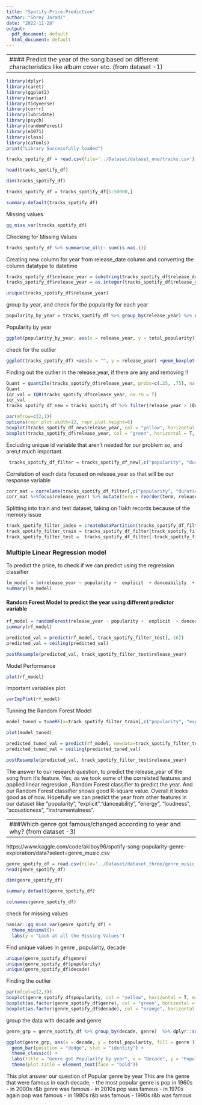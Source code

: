 ```yaml
---
title: "Spotify-Price-Prediction"
author: "Shrey Jaradi"
date: "2022-11-28"
output:
  pdf_document: default
  html_document: default
---
```

------------------------------------------------------------------------------------------------------------
#### Predict the year of the song based on different characteristics like album cover etc. (from dataset -1)
------------------------------------------------------------------------------------------------------------

```r
library(dplyr)
library(caret)
library(ggplot2)
library(naniar)
library(tidyverse)
library(corrr)
library(lubridate)
library(psych)
library(randomForest)
library(e1071)
library(class)
library(caTools)
print("Library Successfully loaded")
```

```r
tracks_spotify_df = read.csv(file='../Dataset/dataset_one/tracks.csv')
```

```r
head(tracks_spotify_df)
```

```r
dim(tracks_spotify_df)
```


```r
tracks_spotify_df = tracks_spotify_df[1:50000,]
```


```r
summary.default(tracks_spotify_df)
```

Missing values
```r
gg_miss_var(tracks_spotify_df)
```

Checking for Missing Values

```r
tracks_spotify_df %>% summarise_all(~ sum(is.na(.)))
```


Creating new column for year from release_date column and converting the column datatype to datetime
```r
tracks_spotify_df$release_year = substring(tracks_spotify_df$release_date,1,4)
tracks_spotify_df$release_year = as.integer(tracks_spotify_df$release_year)
```

```r
unique(tracks_spotify_df$release_year)
```

group by year, and check for the popularity for each year
```r
popularity_by_year = tracks_spotify_df %>% group_by(release_year) %>% dplyr::summarize(total_popularity=sum(popularity))
```


Popularity by year 
```r
ggplot(popularity_by_year, aes(x = release_year, y = total_popularity)) + geom_bar(position = "dodge", stat="identity", fill="lightblue", color="black") 
```


check for the outlier 
```r
ggplot(tracks_spotify_df) +aes(x = "", y = release_year) +geom_boxplot(fill = "#0c4c8a") + theme_minimal()
```


Finding out the outlier in the release_year, if there are any and removing !! 
```r
Quant = quantile(tracks_spotify_df$release_year, probs=c(.25, .75), na.rm = T)
Quant
iqr_val = IQR(tracks_spotify_df$release_year, na.rm = T)
iqr_val
tracks_spotify_df_new = tracks_spotify_df %>% filter(release_year > (Quant[1] - 0.5*iqr_val) & release_year < (Quant[2] + 0.5*iqr_val))
```

```r
par(mfrow=c(2,1))
options(repr.plot.width=12, repr.plot.height=6)
boxplot(tracks_spotify_df_new$release_year, col = "yellow", horizontal = T, main = "After Removing Outliers - Price")
boxplot(tracks_spotify_df$release_year, col = "green", horizontal = T, main = "Before Removing Outliers Price")
```


Excluding unique id variable that aren't needed for our problem so, and aren;t much important.
```r
 tracks_spotify_df_filter = tracks_spotify_df_new[,c("popularity", "duration_ms","explicit", "danceability" , "energy", "key", "loudness" ,"mode", "speechiness" , "acousticness" , "instrumentalness" ,"liveness" , "valence" ,"tempo" , "time_signature","release_year")]
```


Correlation of each data focused on release_year as that will be our response variable
```r
corr_mat = correlate(tracks_spotify_df_filter[,c("popularity", "duration_ms","explicit", "danceability" , "energy", "key", "loudness" ,"mode", "speechiness" , "acousticness" , "instrumentalness" ,"liveness" , "valence" ,"tempo" , "time_signature","release_year")])
corr_mat %>%focus(release_year) %>% mutate(term = reorder(term, release_year)) %>% ggplot(aes(term,release_year )) + geom_col() + coord_flip() + theme_bw()
```

Splitting into train and test dataset, taking on 1lakh records because of the memory issue
```r
track_spotify_filter_index = createDataPartition(tracks_spotify_df_filter$release_year, p=.70, list=FALSE)
track_spotify_filter_train = tracks_spotify_df_filter[track_spotify_filter_index,]
track_spotify_filter_test =  tracks_spotify_df_filter[-track_spotify_filter_index,]
```



### Multiple Linear Regression model 
To predict the price, to check if we can predict using the regression classifier 
```r
lm_model = lm(release_year ~ popularity +  explicit  + danceability  + energy + loudness  + acousticness + instrumentalness, data=track_spotify_filter_train)
summary(lm_model)
```


#### Random Forest Model to predict the year using different predictor variable
```r
rf_model = randomForest(release_year ~ popularity +  explicit  + danceability  + energy + loudness  + acousticness + instrumentalness, data=track_spotify_filter_train)
summary(rf_model)
```


```r
predicted_val = predict(rf_model, track_spotify_filter_test[,-16])
predicted_val = ceiling(predicted_val)
```


```r
postResample(predicted_val, track_spotify_filter_test$release_year)
```

Model Performance 
```r
plot(rf_model)
```
Important variables plot 
```r
varImpPlot(rf_model)
```

Tunning the Random Forest Model 
```r
model_tuned = tuneRF(x=track_spotify_filter_train[,c("popularity", "explicit","danceability", "energy", "loudness", "acousticness",  "instrumentalness")],  y=track_spotify_filter_train$release_year,ntreeTry=500,mtryStart=4, stepFactor=1.5,improve=0.01,trace=FALSE)
```


```r
plot(model_tuned)
```

```r
predicted_tuned_val = predict(rf_model, newdata=track_spotify_filter_test[,-16])
predicted_tuned_val = ceiling(predicted_tuned_val)
```


```r
postResample(predicted_val, track_spotify_filter_test$release_year)
```

The answer to our research question, to predict the release_year of the song from it's feature. Yes, as we took some of the correlated features and applied linear regression , Random Forest classifier to predict the year. And our Random Forest classifier shows good R-square value. Overall it looks good as of now. Hopefully we can predict the year from other features in our dataset like "popularity", "explicit","danceability", "energy", "loudness", "acousticness",  "instrumentalness".



----------------------------------------------------------------------------------------------------------
###Which genre got famous/changed according to year and why? (from dataset -3)
----------------------------------------------------------------------------------------------------------
https://www.kaggle.com/code/akiboy96/spotify-song-popularity-genre-exploration/data?select=genre_music.csv

```r
genre_spotify_df = read.csv(file='../Dataset/dataset_three/genre_music.csv')
head(genre_spotify_df)
```
```r
dim(genre_spotify_df)
```

```r
summary.default(genre_spotify_df)
```

```r
colnames(genre_spotify_df)
```

check for missing values 
```r
naniar::gg_miss_var(genre_spotify_df) +
  theme_minimal()+
  labs(y = "Look at all the Missing Values") 
```

Find unique values in genre , popularity, decade
```r
unique(genre_spotify_df$genre)
unique(genre_spotify_df$popularity)
unique(genre_spotify_df$decade)
```

Finding the outlier
```r
par(mfcol=c(2,3))
boxplot(genre_spotify_df$popularity, col = "yellow", horizontal = T, main = "Popularity")
boxplot(as.factor(genre_spotify_df$genre), col = "green", horizontal = T, main = "Genre")
boxplot(as.factor(genre_spotify_df$decade), col = "orange", horizontal = T, main = "Decade")


```
group the data with decade and genre 
```r
genre_grp = genre_spotify_df %>% group_by(decade, genre)  %>% dplyr::summarise(total_popularity = sum(popularity))
```



```r
ggplot(genre_grp, aes(x = decade, y = total_popularity, fill = genre )) +
  geom_bar(position = "dodge", stat = "identity") +
  theme_classic() +
  labs(title = "Genre got Popularity by year", x = "Decade", y = "Popular") +
  theme(plot.title = element_text(face = "bold"))

```

This plot answer our question of Popular genre by year
This are the genre that were famous in each decade, 
 - the most popular genre is pop in 1960s
 - in 2000s r&b genre was famous
 - in 2010s pop was famous 
 - in 1970s again pop was famous 
 - in 1980s r&b was famous 
 - 1990s  r&b was famous 





